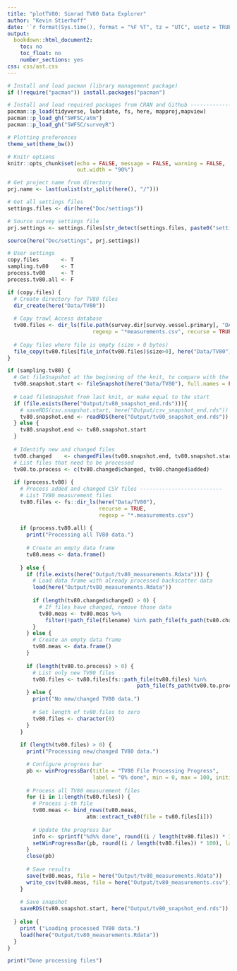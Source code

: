 ```yaml
---
title: "plotTV80: Simrad TV80 Data Explorer"
author: "Kevin Stierhoff"
date: '`r format(Sys.time(), format = "%F %T", tz = "UTC", usetz = TRUE)`'
output:
  bookdown::html_document2:
    toc: no
    toc_float: no
    number_sections: yes
css: css/ast.css
---
```


```r
# Install and load pacman (library management package)
if (!require("pacman")) install.packages("pacman")

# Install and load required packages from CRAN and Github ---------------------------
pacman::p_load(tidyverse, lubridate, fs, here, mapproj,mapview)
pacman::p_load_gh("SWFSC/atm")
pacman::p_load_gh("SWFSC/surveyR")

# Plotting preferences
theme_set(theme_bw())

# Knitr options
knitr::opts_chunk$set(echo = FALSE, message = FALSE, warning = FALSE,
                      out.width = "90%")
```

```r
# Get project name from directory
prj.name <- last(unlist(str_split(here(), "/")))

# Get all settings files
settings.files <- dir(here("Doc/settings"))

# Source survey settings file
prj.settings <- settings.files[str_detect(settings.files, paste0("settings_", prj.name, ".R"))]

source(here("Doc/settings", prj.settings))

# User settings
copy.files       <- T
sampling.tv80    <- T
process.tv80     <- T
process.tv80.all <- F
```

```r
if (copy.files) {
  # Create directory for TV80 files
  dir_create(here("Data/TV80"))
  
  # Copy trawl Access database
  tv80.files <- dir_ls(file.path(survey.dir[survey.vessel.primary], "DATA/TV80"),
                           regexp = "*measurements.csv", recurse = TRUE)
  
  # Copy files where file is empty (size > 0 bytes)
  file_copy(tv80.files[file_info(tv80.files)$size>0], here("Data/TV80"), overwrite = TRUE)
}
```

```r
if (sampling.tv80) {
  # Get fileSnapshot at the beginning of the knit, to compare with the end of the last knit
  tv80.snapshot.start <- fileSnapshot(here("Data/TV80"), full.names = FALSE)
  
  # Load fileSnapshot from last knit, or make equal to the start
  if (file.exists(here("Output/tv80_snapshot_end.rds"))){
    # saveRDS(csv.snapshot.start, here("Output/csv_snapshot_end.rds"))
    tv80.snapshot.end <- readRDS(here("Output/tv80_snapshot_end.rds"))
  } else {
    tv80.snapshot.end <- tv80.snapshot.start
  }
  
  # Identify new and changed files
  tv80.changed    <- changedFiles(tv80.snapshot.end, tv80.snapshot.start) 
  # List files that need to be processed
  tv80.to.process <- c(tv80.changed$changed, tv80.changed$added)
  
  if (process.tv80) {
    # Process added and changed CSV files --------------------------
    # List TV80 measurement files
    tv80.files <- fs::dir_ls(here("Data/TV80"), 
                             recurse = TRUE,
                             regexp = "*.measurements.csv")
    
    if (process.tv80.all) {
      print("Processing all TV80 data.")
      
      # Create an empty data frame
      tv80.meas <- data.frame()
      
    } else {
      if (file.exists(here("Output/tv80_measurements.Rdata"))) {
        # Load data frame with already processed backscatter data
        load(here("Output/tv80_measurements.Rdata")) 
        
        if (length(tv80.changed$changed) > 0) {
          # If files have changed, remove those data
          tv80.meas <- tv80.meas %>% 
            filter(!path_file(filename) %in% path_file(fs_path(tv80.changed$changed))) 
        }
      } else {
        # Create an empty data frame
        tv80.meas <- data.frame()
      }
      
      if (length(tv80.to.process) > 0) {
        # List only new TV80 files
        tv80.files <- tv80.files[fs::path_file(tv80.files) %in% 
                                         path_file(fs_path(tv80.to.process))]  
      } else {
        print("No new/changed TV80 data.")
        
        # Set length of tv80.files to zero
        tv80.files <- character(0)
      }
    }
    
    if (length(tv80.files) > 0) {
      print("Processing new/changed TV80 data.")

      # Configure progress bar
      pb <- winProgressBar(title = "TV80 File Processing Progress", 
                           label = "0% done", min = 0, max = 100, initial = 0)
      
      # Process all TV80 measurement files
      for (i in 1:length(tv80.files)) {
        # Process i-th file
        tv80.meas <- bind_rows(tv80.meas,
                         atm::extract_tv80(file = tv80.files[i]))
        
        # Update the progress bar
        info <- sprintf("%d%% done", round((i / length(tv80.files)) * 100))
        setWinProgressBar(pb, round((i / length(tv80.files)) * 100), label = info)
      }
      close(pb)
      
      # Save results
      save(tv80.meas, file = here("Output/tv80_measurements.Rdata"))
      write_csv(tv80.meas, file = here("Output/tv80_measurements.csv"))
    }
    
    # Save snapshot
    saveRDS(tv80.snapshot.start, here("Output/tv80_snapshot_end.rds"))
    
  } else {
    print ("Loading processed TV80 data.")
    load(here("Output/tv80_measurements.Rdata"))
  }
}
```

```r
print("Done processing files")
```

